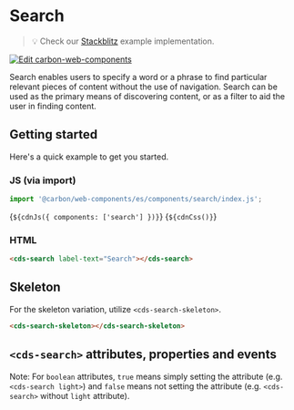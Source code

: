 
<Meta of={SearchStories} />

# Search

> 💡 Check our
> [Stackblitz](https://stackblitz.com/github/carbon-design-system/carbon/tree/main/packages/web-components/examples/components/search)
> example implementation.

[![Edit carbon-web-components](https://developer.stackblitz.com/img/open_in_stackblitz.svg)](https://stackblitz.com/github/carbon-design-system/carbon/tree/main/packages/web-components/examples/components/search)

Search enables users to specify a word or a phrase to find particular relevant
pieces of content without the use of navigation. Search can be used as the
primary means of discovering content, or as a filter to aid the user in finding
content.

## Getting started

Here's a quick example to get you started.

### JS (via import)

```javascript
import '@carbon/web-components/es/components/search/index.js';
```

<Markdown>{`${cdnJs({ components: ['search'] })}`}</Markdown>
<Markdown>{`${cdnCss()}`}</Markdown>

### HTML

```html
<cds-search label-text="Search"></cds-search>
```

## Skeleton

For the skeleton variation, utilize `<cds-search-skeleton>`.

```html
<cds-search-skeleton></cds-search-skeleton>
```

## `<cds-search>` attributes, properties and events

Note: For `boolean` attributes, `true` means simply setting the attribute (e.g.
`<cds-search light>`) and `false` means not setting the attribute (e.g.
`<cds-search>` without `light` attribute).

<ArgTypes of="cds-search" />
